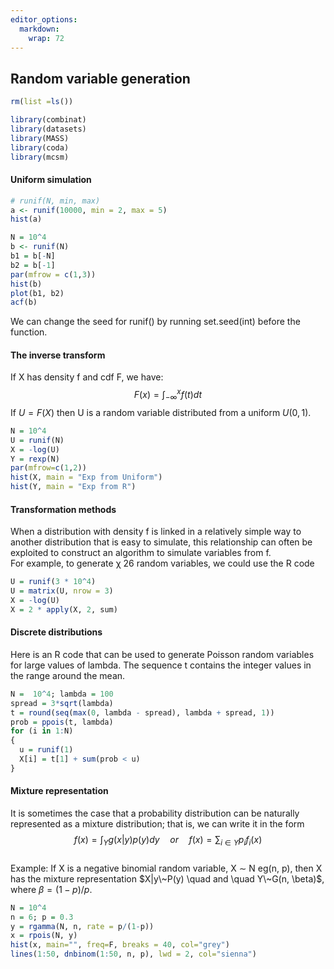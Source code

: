 ```yaml
---
editor_options: 
  markdown: 
    wrap: 72
---
```


## Random variable generation

```r
rm(list =ls())
```

```r
library(combinat)
library(datasets)
library(MASS)
library(coda)
library(mcsm)
```

#### Uniform simulation

```r
# runif(N, min, max)
a <- runif(10000, min = 2, max = 5)
hist(a)
```

```r
N = 10^4
b <- runif(N)
b1 = b[-N]
b2 = b[-1]
par(mfrow = c(1,3))
hist(b)
plot(b1, b2)
acf(b)
```

We can change the seed for runif() by running set.seed(int) before the
function.


#### The inverse transform
If X has density f and cdf F, we have:
$$ 
F(x) = \int_{-\infty}^x f(t) dt
$$
If $U = F(X)$ then U is a random variable distributed from a uniform $U(0, 1)$.  
```r
N = 10^4
U = runif(N)
X = -log(U)
Y = rexp(N)
par(mfrow=c(1,2))
hist(X, main = "Exp from Uniform")
hist(Y, main = "Exp from R")
```  

#### Transformation methods  
When a distribution with density f is linked in a relatively simple way to
another distribution that is easy to simulate, this relationship can often be exploited to construct an algorithm to simulate variables from f.  
For example, to generate χ 26 random variables, we could
use the R code  
```r
U = runif(3 * 10^4)
U = matrix(U, nrow = 3)
X = -log(U)
X = 2 * apply(X, 2, sum)
```

#### Discrete distributions  
Here is an R code that can be used to generate Poisson random
variables for large values of lambda. The sequence t contains the integer values in the range around the mean.  
```r
N =  10^4; lambda = 100
spread = 3*sqrt(lambda)
t = round(seq(max(0, lambda - spread), lambda + spread, 1))
prob = ppois(t, lambda)
for (i in 1:N)
{
  u = runif(1)
  X[i] = t[1] + sum(prob < u)
}
```

#### Mixture representation  
It is sometimes the case that a probability distribution can be naturally represented as a mixture distribution; that is, we can write it in the form
$$
f(x) = \int_Y g(x|y)p(y)dy \quad or \quad f(x) = \sum_{i\in Y}p_if_i(x) 
$$  
Example: If X is a negative binomial random variable, X ∼ N eg(n, p),
then X has the mixture representation $X|y\~P(y) \quad and \quad Y\~G(n, \beta)$, where $\beta = (1-p)/p$.  
```r
N = 10^4
n = 6; p = 0.3
y = rgamma(N, n, rate = p/(1-p))
x = rpois(N, y)
hist(x, main="", freq=F, breaks = 40, col="grey")
lines(1:50, dnbinom(1:50, n, p), lwd = 2, col="sienna")
```



